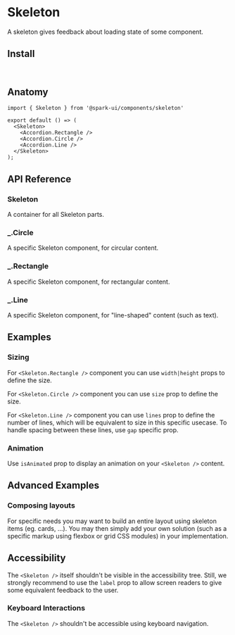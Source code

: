 


<Meta of={stories} />

# Skeleton

A skeleton gives feedback about loading state of some component.

<Canvas of={stories.Default} />

## Install

```sh
npm install @spark-ui/components
```

## Anatomy

```tsx
import { Skeleton } from '@spark-ui/components/skeleton'

export default () => (
  <Skeleton>
    <Accordion.Rectangle />
    <Accordion.Circle />
    <Accordion.Line />
  </Skeleton>
);
```

## API Reference

### Skeleton

A container for all Skeleton parts.

<ArgTypes of={Skeleton} />


### _.Circle

A specific Skeleton component, for circular content.

<ArgTypes of={Skeleton.Circle} />

### _.Rectangle

A specific Skeleton component, for rectangular content.

<ArgTypes of={Skeleton.Rectangle} />

### _.Line

A specific Skeleton component, for "line-shaped" content (such as text).

<ArgTypes of={Skeleton.Line} />


## Examples

### Sizing

For `<Skeleton.Rectangle />` component you can use `width|height` props to define the size.

<Canvas of={stories.RectangleSize} />

For `<Skeleton.Circle />` component you can use `size` prop to define the size.

<Canvas of={stories.CircleSize} />

For `<Skeleton.Line />` component you can use `lines` prop to define the number of lines, which will
be equivalent to size in this specific usecase. To handle spacing between these lines, use `gap` specific prop.

<Canvas of={stories.LineSize} />

### Animation

Use `isAnimated` prop to display an animation on your `<Skeleton />` content.

<Canvas of={stories.Animation} />

## Advanced Examples

### Composing layouts

For specific needs you may want to build an entire layout using skeleton items (eg. cards, ...). You may then simply add your own solution (such as a specific markup using flexbox or grid CSS modules) in your implementation.

<Canvas of={stories.Layout} />

## Accessibility

<A11yReport of="skeleton" />

The `<Skeleton />` itself shouldn't be visible in the accessibility tree. Still, we strongly recommend to use the `label` prop to allow screen readers to give some equivalent feedback to the user.

### Keyboard Interactions

The `<Skeleton />` shouldn't be accessible using keyboard navigation.
